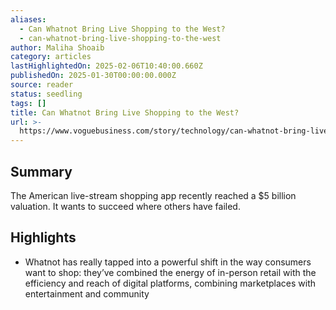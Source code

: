 ```yaml
---
aliases:
  - Can Whatnot Bring Live Shopping to the West?
  - can-whatnot-bring-live-shopping-to-the-west
author: Maliha Shoaib
category: articles
lastHighlightedOn: 2025-02-06T10:40:00.660Z
publishedOn: 2025-01-30T00:00:00.000Z
source: reader
status: seedling
tags: []
title: Can Whatnot Bring Live Shopping to the West?
url: >-
  https://www.voguebusiness.com/story/technology/can-whatnot-bring-live-shopping-to-the-west
---
```

## Summary

The American live-stream shopping app recently reached a $5 billion valuation. It wants to succeed where others have failed.

## Highlights

- Whatnot has really tapped into a powerful shift in the way consumers want to shop: they’ve combined the energy of in-person retail with the efficiency and reach of digital platforms, combining marketplaces with entertainment and community
